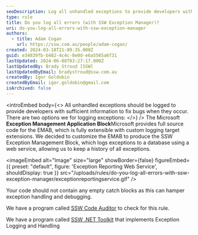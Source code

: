 ```yaml
---
seoDescription: Log all unhandled exceptions to provide developers with sufficient information to fix bugs when they occur, using a customized exception management block that logs to a database via a web service.
type: rule
title: Do you log all errors (with SSW Exception Manager)?
uri: do-you-log-all-errors-with-ssw-exception-manager
authors:
  - title: Adam Cogan
    url: https://ssw.com.au/people/adam-cogan/
created: 2024-03-18T21:09:35.000Z
guid: e34839fb-b482-4c4c-8e0d-e6a5565a6f31
lastUpdated: 2024-06-08T03:27:17.000Z
lastUpdatedBy: Brady Stroud [SSW]
lastUpdatedByEmail: bradystroud@ssw.com.au
createdBy: Igor Goldobin
createdByEmail: igor.goldobin@gmail.com
isArchived: false
---
```


<introEmbed
  body={<>
All unhandled exceptions should be logged to provide developers with sufficient information to fix bugs when they occur. There are two options we for logging exceptions:
  </>}
/>
The Microsoft **Exception Management Application Block**Microsoft provides full source code for the EMAB, which is fully extensible with custom logging target extensions. We decided to customize the EMAB to produce the SSW Exception Management Block, which logs exceptions to a database using a web service, allowing us to keep a history of all exceptions.


<imageEmbed
  alt="Image"
  size="large"
  showBorder={false}
  figureEmbed={{
    preset: "default",
    figure: 'Exception Reporting Web Service',
    shouldDisplay: true
  }}
  src="/uploads/rules/do-you-log-all-errors-with-ssw-exception-manager/exceptionreportingservice.gif"
/>

Your code should not contain any empty catch blocks as this can hamper exception handling and debugging.

We have a program called [SSW Code Auditor](https://ssw.com.au/ssw/CodeAuditor/) to check for this rule.

We have a program called [SSW .NET Toolkit](https://ssw.com.au/ssw/NETToolkit/) that implements Exception Logging and Handling
